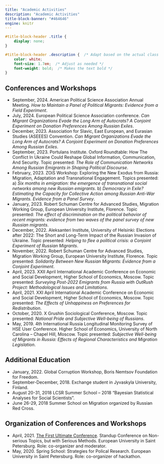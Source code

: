 ```yaml
---
title: "Academic Activities"
description: "Academic Activities"
title-block-banner: "#464646"
engine: knitr 
---
```


```css

#title-block-header .title {
    display: none;
}

#title-block-header .description {  /* Adapt based on the actual class or ID */
    color: white;
    font-size: 1.7em;  /* Adjust as needed */ 
    font-weight: bold;  /* Makes the text bold */
}

```

## Conferences and Workshops
- September, 2024. American Political Science Association Annual Meeting. *How to Maintain a Panel of Political Migrants: Evidence from a Field Experiment*. 
- July, 2024. European Political Science Association conference. *Can Migrant Organizations Evade the Long Arm of Autocrats? A Conjoint Experiment on Donation Preferences Among Russian Exiles*. 
-   December, 2023. Association for Slavic, East European, and Eurasian Studies (ASEEES) Convention. *Can Migrant Organizations Evade the Long Arm of Autocrats? A Conjoint Experiment on Donation Preferences Among Russian Exiles*.
-   September, 2023. Portulans Institute. Oxford Roundtable: How The Conflict In Ukraine Could Reshape Global Information, Communication, And Security. Topic presented: *The Role of Communication Networks Among Russian Emigrants in Shaping Political Discourse*.
-   February, 2023. ZOiS Workshop: Exploring the New Exodus from Russia: Migration, Adaptation and Transnational Engagement. Topics presented: a) *Six months in emigration: the emergence of transnational social networks among new Russian emigrants*. b) *Democracy in Exile? Estimating the Capacity for Collective Action among Russian Anti-War Migrants. Evidence from a Panel Survey*.
-   January, 2023. Robert Schuman Centre for Advanced Studies, Migration Working Group, European University Institute, Florence. Topic presented: *The effect of discrimination on the political behavior of recent migrants: evidence from two waves of the panel survey of new Russian migrants*.
-   December, 2022. Aleksanteri Institute, University of Helsinki: Elections after 2022: The Short and Long-Term Impact of the Russian Invasion of Ukraine. Topic presented: *Helping to flee a political crisis: a Conjoint Experiment of Russian Migrants*.
-   November, 2022. Robert Schuman Centre for Advanced Studies, Migration Working Group, European University Institute, Florence. Topic presented: *Solidarity Between New Russian Migrants: Evidence from a Conjoint Experiment*.
-   April, 2023. XXII April International Academic Conference on Economic and Social Development, Higher School of Economics, Moscow. Topic presented: *Surveying Post-2022 Emigrants from Russia with OutRush Project: Methodological Issues and Limitations*.
-   April, 2021. XXI April International Academic Conference on Economic and Social Development, Higher School of Economics, Moscow. Topic presented: *The Effects of Unhappiness on Preferences for Redistribution*.
-   October, 2020. X Grushin Sociological Conference, Moscow. Topic presented: *National Pride and Subjective Well-being of Russians*.
-   May, 2019. 4th International Russia Longitudinal Monitoring Survey of HSE User Conference. Higher School of Economics, University of North Carolina -- Chapel Hill, Moscow. Topic presented: *Subjective Well-being of Migrants in Russia: Effects of Regional Characteristics and Migration Legislation*.

## Additional Education

-   January, 2022. Global Corruption Workshop, Boris Nemtsov Foundation for Freedom.
-   September-December, 2018. Exchange student in Jyvaskyla University, Finland.
-   August 20-31, 2018 LCSR Summer School -- 2018 "Bayesian Statistical Analyses for Social Scientists".
-   June 26-29, 2018 Summer School on Migration organized by Russian Red Cross.

## Organization of Conferences and Workshops

-   April, 2021. [The First Ultimate Conference](http://1ultimateconference.tilda.ws). Standup Conference on Non-serious Topics, but with Serious Methods. European University in Saint Petersburg. Role: co-organizer and moderator.
-   May, 2020. Spring School: Strategies for Polical Research. European University in Saint Petersburg. Role: co-organizer of hackathon.
